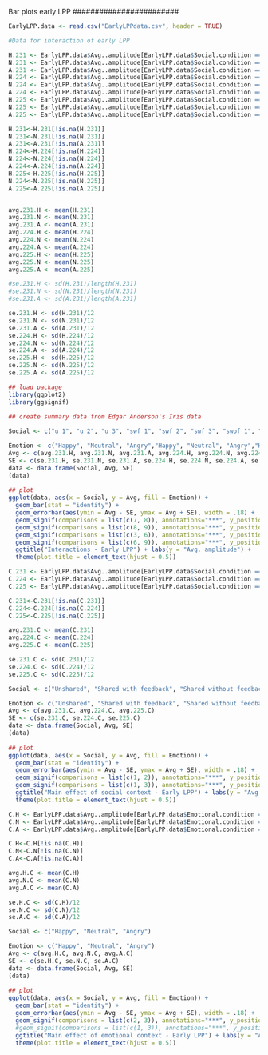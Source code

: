 ########################
Bar plots early LPP
########################
```r
EarlyLPP.data <- read.csv("EarlyLPPdata.csv", header = TRUE)
```


```r
#Data for interaction of early LPP

H.231 <- EarlyLPP.data$Avg..amplitude[EarlyLPP.data$Social.condition == '231' & EarlyLPP.data$Emotional.condition == 'Happy']
N.231 <- EarlyLPP.data$Avg..amplitude[EarlyLPP.data$Social.condition == '231' & EarlyLPP.data$Emotional.condition == 'Neutral']
A.231 <- EarlyLPP.data$Avg..amplitude[EarlyLPP.data$Social.condition == '231' & EarlyLPP.data$Emotional.condition == 'Angry']
H.224 <- EarlyLPP.data$Avg..amplitude[EarlyLPP.data$Social.condition == '224' & EarlyLPP.data$Emotional.condition == 'Happy']
N.224 <- EarlyLPP.data$Avg..amplitude[EarlyLPP.data$Social.condition == '224' & EarlyLPP.data$Emotional.condition == 'Neutral']
A.224 <- EarlyLPP.data$Avg..amplitude[EarlyLPP.data$Social.condition == '224' & EarlyLPP.data$Emotional.condition == 'Angry']
H.225 <- EarlyLPP.data$Avg..amplitude[EarlyLPP.data$Social.condition == '225' & EarlyLPP.data$Emotional.condition == 'Happy']
N.225 <- EarlyLPP.data$Avg..amplitude[EarlyLPP.data$Social.condition == '225' & EarlyLPP.data$Emotional.condition == 'Neutral']
A.225 <- EarlyLPP.data$Avg..amplitude[EarlyLPP.data$Social.condition == '225' & EarlyLPP.data$Emotional.condition == 'Angry']

H.231<-H.231[!is.na(H.231)]
N.231<-N.231[!is.na(N.231)]
A.231<-A.231[!is.na(A.231)]
H.224<-H.224[!is.na(H.224)]
N.224<-N.224[!is.na(N.224)]
A.224<-A.224[!is.na(A.224)]
H.225<-H.225[!is.na(H.225)]
N.224<-N.225[!is.na(N.225)]
A.225<-A.225[!is.na(A.225)]


avg.231.H <- mean(H.231)
avg.231.N <- mean(N.231)
avg.231.A <- mean(A.231)
avg.224.H <- mean(H.224)
avg.224.N <- mean(N.224)
avg.224.A <- mean(A.224)
avg.225.H <- mean(H.225)
avg.225.N <- mean(N.225)
avg.225.A <- mean(A.225)

#se.231.H <- sd(H.231)/length(H.231)
#se.231.N <- sd(N.231)/length(N.231)
#se.231.A <- sd(A.231)/length(A.231)

se.231.H <- sd(H.231)/12
se.231.N <- sd(N.231)/12
se.231.A <- sd(A.231)/12
se.224.H <- sd(H.224)/12
se.224.N <- sd(N.224)/12
se.224.A <- sd(A.224)/12
se.225.H <- sd(H.225)/12
se.225.N <- sd(N.225)/12
se.225.A <- sd(A.225)/12

```


```r
## load package
library(ggplot2)
library(ggsignif) 
 
## create summary data from Edgar Anderson's Iris data

Social <- c("u 1", "u 2", "u 3", "swf 1", "swf 2", "swf 3", "swof 1", "swof 2", "swof 3")

Emotion <- c("Happy", "Neutral", "Angry","Happy", "Neutral", "Angry","Happy", "Neutral", "Angry") 
Avg <- c(avg.231.H, avg.231.N, avg.231.A, avg.224.H, avg.224.N, avg.224.A, avg.225.H, avg.225.N, avg.225.A)
SE <- c(se.231.H, se.231.N, se.231.A, se.224.H, se.224.N, se.224.A, se.225.H, se.225.N, se.225.A)
data <- data.frame(Social, Avg, SE)
(data)
 
## plot
ggplot(data, aes(x = Social, y = Avg, fill = Emotion)) +
  geom_bar(stat = "identity") +
  geom_errorbar(aes(ymin = Avg - SE, ymax = Avg + SE), width = .18) +
  geom_signif(comparisons = list(c(7, 8)), annotations="***", y_position = 2.4, tip_length = 0.03) +
  geom_signif(comparisons = list(c(8, 9)), annotations="***", y_position = 2.6, tip_length = 0.03) +
  geom_signif(comparisons = list(c(3, 6)), annotations="***", y_position = 2.8, tip_length = 0.03) +
  geom_signif(comparisons = list(c(6, 9)), annotations="***", y_position = 2.8, tip_length = 0.03) +
  ggtitle("Interactions - Early LPP") + labs(y = "Avg. amplitude") +
  theme(plot.title = element_text(hjust = 0.5))
```

```r
C.231 <- EarlyLPP.data$Avg..amplitude[EarlyLPP.data$Social.condition == '231']
C.224 <- EarlyLPP.data$Avg..amplitude[EarlyLPP.data$Social.condition == '224']
C.225 <- EarlyLPP.data$Avg..amplitude[EarlyLPP.data$Social.condition == '225']

C.231<-C.231[!is.na(C.231)]
C.224<-C.224[!is.na(C.224)]
C.225<-C.225[!is.na(C.225)]

avg.231.C <- mean(C.231)
avg.224.C <- mean(C.224)
avg.225.C <- mean(C.225)

se.231.C <- sd(C.231)/12
se.224.C <- sd(C.224)/12
se.225.C <- sd(C.225)/12

Social <- c("Unshared", "Shared with feedback", "Shared without feedback")

Emotion <- c("Unshared", "Shared with feedback", "Shared without feedback") 
Avg <- c(avg.231.C, avg.224.C, avg.225.C)
SE <- c(se.231.C, se.224.C, se.225.C)
data <- data.frame(Social, Avg, SE)
(data)
 
## plot
ggplot(data, aes(x = Social, y = Avg, fill = Emotion)) +
  geom_bar(stat = "identity") +
  geom_errorbar(aes(ymin = Avg - SE, ymax = Avg + SE), width = .18) +
  geom_signif(comparisons = list(c(1, 2)), annotations="***", y_position = 2.4, tip_length = 0.03) +
  geom_signif(comparisons = list(c(1, 3)), annotations="***", y_position = 2.6, tip_length = 0.03) +
  ggtitle("Main effect of social context - Early LPP") + labs(y = "Avg. amplitude") +
  theme(plot.title = element_text(hjust = 0.5))

```

```r

C.H <- EarlyLPP.data$Avg..amplitude[EarlyLPP.data$Emotional.condition == 'Happy']
C.N <- EarlyLPP.data$Avg..amplitude[EarlyLPP.data$Emotional.condition == 'Neutral']
C.A <- EarlyLPP.data$Avg..amplitude[EarlyLPP.data$Emotional.condition == 'Angry']

C.H<-C.H[!is.na(C.H)]
C.N<-C.N[!is.na(C.N)]
C.A<-C.A[!is.na(C.A)]

avg.H.C <- mean(C.H)
avg.N.C <- mean(C.N)
avg.A.C <- mean(C.A)

se.H.C <- sd(C.H)/12
se.N.C <- sd(C.N)/12
se.A.C <- sd(C.A)/12

Social <- c("Happy", "Neutral", "Angry")

Emotion <- c("Happy", "Neutral", "Angry") 
Avg <- c(avg.H.C, avg.N.C, avg.A.C)
SE <- c(se.H.C, se.N.C, se.A.C)
data <- data.frame(Social, Avg, SE)
(data)
 
## plot
ggplot(data, aes(x = Social, y = Avg, fill = Emotion)) +
  geom_bar(stat = "identity") +
  geom_errorbar(aes(ymin = Avg - SE, ymax = Avg + SE), width = .18) +
  geom_signif(comparisons = list(c(2, 3)), annotations="***", y_position = 2.4, tip_length = 0.03) +
  #geom_signif(comparisons = list(c(1, 3)), annotations="***", y_position = 2.6, tip_length = 0.03) +
  ggtitle("Main effect of emotional context - Early LPP") + labs(y = "Avg. amplitude") +
  theme(plot.title = element_text(hjust = 0.5))

```


